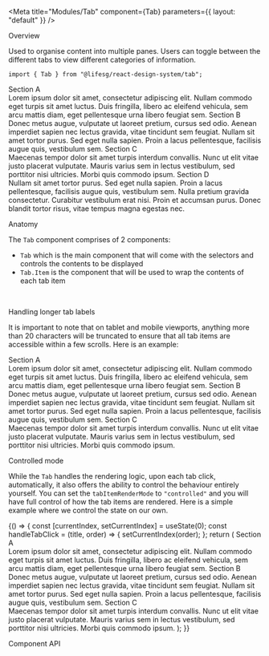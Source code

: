 
<Meta title="Modules/Tab" component={Tab} parameters={{ layout: "default" }} />

<Title>Tab</Title>

<Secondary>Overview</Secondary>

Used to organise content into multiple panes. Users can toggle between the different tabs to view different categories of information.

```tsx
import { Tab } from "@lifesg/react-design-system/tab";
```

<Canvas>
    <Story name="Tab">
        <Tab>
            <Tab.Item key={1} title="Section A">
                <Content>
                    <Text.H1>Section A</Text.H1>
                    <br />
                    <Text.Body>
                        Lorem ipsum dolor sit amet, consectetur adipiscing elit.
                        Nullam commodo eget turpis sit amet luctus. Duis
                        fringilla, libero ac eleifend vehicula, sem arcu mattis
                        diam, eget pellentesque urna libero feugiat sem.
                    </Text.Body>
                </Content>
            </Tab.Item>
            <Tab.Item key={2} title="Section B">
                <Content>
                    <Text.H1>Section B</Text.H1>
                    <br />
                    <Text.Body>
                        Donec metus augue, vulputate ut laoreet pretium, cursus
                        sed odio. Aenean imperdiet sapien nec lectus gravida,
                        vitae tincidunt sem feugiat. Nullam sit amet tortor
                        purus. Sed eget nulla sapien. Proin a lacus
                        pellentesque, facilisis augue quis, vestibulum sem.
                    </Text.Body>
                </Content>
            </Tab.Item>
            <Tab.Item key={3} title="Section C">
                <Content>
                    <Text.H1>Section C</Text.H1>
                    <br />
                    <Text.Body>
                        Maecenas tempor dolor sit amet turpis interdum
                        convallis. Nunc ut elit vitae justo placerat vulputate.
                        Mauris varius sem in lectus vestibulum, sed porttitor
                        nisi ultricies. Morbi quis commodo ipsum.
                    </Text.Body>
                </Content>
            </Tab.Item>
            <Tab.Item key={4} title="Section D">
                <Content>
                    <Text.H1>Section D</Text.H1>
                    <br />
                    <Text.Body>
                        Nullam sit amet tortor purus. Sed eget nulla sapien.
                        Proin a lacus pellentesque, facilisis augue quis,
                        vestibulum sem. Nulla pretium gravida consectetur.
                        Curabitur vestibulum erat nisi. Proin et accumsan purus.
                        Donec blandit tortor risus, vitae tempus magna egestas
                        nec.
                    </Text.Body>
                </Content>
            </Tab.Item>
        </Tab>
    </Story>
</Canvas>

<Secondary>Anatomy</Secondary>

The `Tab` component comprises of 2 components:

-   `Tab` which is the main component that will come with the selectors and controls the contents to be displayed
-   `Tab.Item` is the component that will be used to wrap the contents of each tab item

<br />

<Secondary>Handling longer tab labels</Secondary>

It is important to note that on tablet and mobile viewports, anything more than 20 characters will be truncated
to ensure that all tab items are accessible within a few scrolls. Here is an example:

<Canvas>
    <Story name="With longer labels">
        <Tab>
            <Tab.Item
                key={1}
                title="This is a significantly longer label that will truncate"
            >
                <Content>
                    <Text.H1>Section A</Text.H1>
                    <br />
                    <Text.Body>
                        Lorem ipsum dolor sit amet, consectetur adipiscing elit.
                        Nullam commodo eget turpis sit amet luctus. Duis
                        fringilla, libero ac eleifend vehicula, sem arcu mattis
                        diam, eget pellentesque urna libero feugiat sem.
                    </Text.Body>
                </Content>
            </Tab.Item>
            <Tab.Item key={2} title="Shorter label">
                <Content>
                    <Text.H1>Section B</Text.H1>
                    <br />
                    <Text.Body>
                        Donec metus augue, vulputate ut laoreet pretium, cursus
                        sed odio. Aenean imperdiet sapien nec lectus gravida,
                        vitae tincidunt sem feugiat. Nullam sit amet tortor
                        purus. Sed eget nulla sapien. Proin a lacus
                        pellentesque, facilisis augue quis, vestibulum sem.
                    </Text.Body>
                </Content>
            </Tab.Item>
            <Tab.Item key={3} title="Section C">
                <Content>
                    <Text.H1>Section C</Text.H1>
                    <br />
                    <Text.Body>
                        Maecenas tempor dolor sit amet turpis interdum
                        convallis. Nunc ut elit vitae justo placerat vulputate.
                        Mauris varius sem in lectus vestibulum, sed porttitor
                        nisi ultricies. Morbi quis commodo ipsum.
                    </Text.Body>
                </Content>
            </Tab.Item>
        </Tab>
    </Story>
</Canvas>

<Secondary>Controlled mode</Secondary>

While the `Tab` handles the rendering logic, upon each tab click, automatically, it also
offers the ability to control the behaviour entirely yourself. You can set the
`tabItemRenderMode` to `"controlled"` and you will have full control of how the tab items
are rendered. Here is a simple example where we control the state on our own.

<Canvas>
    <Story name="Controlled mode">
        {() => {
            const [currentIndex, setCurrentIndex] = useState(0);
            const handleTabClick = (title, order) => {
                setCurrentIndex(order);
            };
            return (
                <Tab tabItemRenderMode="controlled" onTabClick={handleTabClick}>
                    <Tab.Item
                        key={1}
                        title="Section A"
                        show={currentIndex === 0}
                    >
                        <Content>
                            <Text.H1>Section A</Text.H1>
                            <br />
                            <Text.Body>
                                Lorem ipsum dolor sit amet, consectetur
                                adipiscing elit. Nullam commodo eget turpis sit
                                amet luctus. Duis fringilla, libero ac eleifend
                                vehicula, sem arcu mattis diam, eget
                                pellentesque urna libero feugiat sem.
                            </Text.Body>
                        </Content>
                    </Tab.Item>
                    <Tab.Item
                        key={2}
                        title="Section B"
                        show={currentIndex === 1}
                    >
                        <Content>
                            <Text.H1>Section B</Text.H1>
                            <br />
                            <Text.Body>
                                Donec metus augue, vulputate ut laoreet pretium,
                                cursus sed odio. Aenean imperdiet sapien nec
                                lectus gravida, vitae tincidunt sem feugiat.
                                Nullam sit amet tortor purus. Sed eget nulla
                                sapien. Proin a lacus pellentesque, facilisis
                                augue quis, vestibulum sem.
                            </Text.Body>
                        </Content>
                    </Tab.Item>
                    <Tab.Item
                        key={3}
                        title="Section C"
                        show={currentIndex === 2}
                    >
                        <Content>
                            <Text.H1>Section C</Text.H1>
                            <br />
                            <Text.Body>
                                Maecenas tempor dolor sit amet turpis interdum
                                convallis. Nunc ut elit vitae justo placerat
                                vulputate. Mauris varius sem in lectus
                                vestibulum, sed porttitor nisi ultricies. Morbi
                                quis commodo ipsum.
                            </Text.Body>
                        </Content>
                    </Tab.Item>
                </Tab>
            );
        }}
    </Story>
</Canvas>

<Secondary>Component API</Secondary>

<PropsTable />
